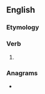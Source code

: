 ==English==

===Etymology===
{{suffix|want|est|lang=en}}

===Verb===
{{head|en|verb form}}

# {{en-archaic second-person singular of|want|lang=en}}

===Anagrams===
* {{anagrams|en|Tweants}}